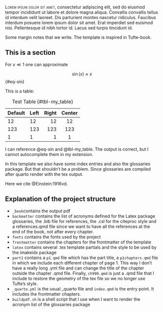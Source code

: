 [Lorem ipsum dolor sit amet]{.smallcaps}, consectetur adipiscing elit, sed do eiusmod tempor incididunt ut labore et dolore magna aliqua. Convallis convallis tellus id interdum velit laoreet. Dis parturient montes nascetur ridiculus. Faucibus interdum posuere lorem ipsum dolor sit amet. Erat imperdiet sed euismod nisi. Pellentesque id nibh tortor id. Lacus sed turpis tincidunt id. 

::: column-margin
Some margin notes that we write. The template is inspired in Tufte-book.
:::

## This is a section
For $x\ll1$ one can approximate

$$
\sin(x) \approx x
$$ {#eq-sin}

This is a table:

| Default | Left | Right | Center |
|---------|:-----|------:|:------:|
| 12      | 12   |    12 |   12   |
| 123     | 123  |   123 |  123   |
| 1       | 1    |     1 |   1    |

: Test Table {#tbl-my_table}

I can reference @eq-sin and @tbl-my_table. The output is correct, but I cannot autocomplete them in my extension.

In this template we also have some index entries\index{index example} and also the glossaries package. But that shouldn't be a problem. Since glossaries are compiled after quarto render with the tex output.

Here we cite @Einstein:1916vd.

## Explanation of the project structure
* `_book`contains the output pdf
* `backmatter` contains the list of acronyms defined for the Latex package glossaries, the .bib file for references, the .csl for the citeproc style and a references.qmd file since we want to have all the references at the end of the book, not after every chapter.
* `fonts` contains the fonts used by the project
* `frontmatter` contains the chapters for the frontmatter of the template
* `latex` contains several .tex template partials and the style to be used by the imakeidx package
* `part1` contains a `p1.qmd` file which has the part title, a `p1chapters.qmd` file in which we include each different chapter of page 1. This way I don't have a really long .yml file and can change the title of the chapter outside the chapter .qmd file. Finally, `ch999.qmd` is just a .qmd file that I include to restore the geometry of the tex file so we no longer use Tufte's style.
* `_quarto.yml` is the usual _quarto file and `index.qmd` is the entry point. It includes the frontmatter chapters.
* `buildpdf.sh` is a shell script that I use when I want to render the acronym list of the glossaries package